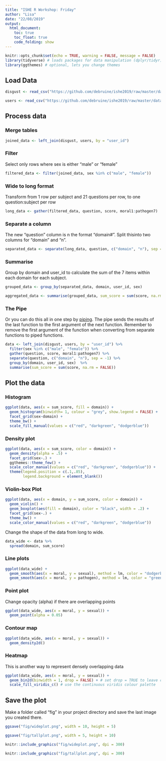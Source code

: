 ```yaml
---
title: "ISHE R Workshop: Friday"
author: "Lisa"
date: "22/08/2019"
output: 
  html_document:
    toc: true
    toc_float: true
    code_folding: show
---
```


```r
knitr::opts_chunk$set(echo = TRUE, warning = FALSE, message = FALSE)
library(tidyverse) # loads packages for data manipulation (dplyr/tidyr) and visualisation (ggplot2)
library(ggthemes) # optional, lets you change themes
```

## Load Data

```r
disgust <- read_csv("https://github.com/debruine/ishe2019/raw/master/data/disgust.csv")

users <- read_csv("https://github.com/debruine/ishe2019/raw/master/data/users.csv")

```

## Process data

### Merge tables

```r
joined_data <- left_join(disgust, users, by = "user_id")
```

### Filter

Select only rows where sex is either "male" or "female"

```r
filtered_data <- filter(joined_data, sex %in% c("male", "female"))
```

### Wide to long format

Transform from 1 row per subject and 21 questions per row, to one question:subject per row

```r
long_data <- gather(filtered_data, question, score, moral1:pathogen7)
```

### Separate a column

The new "question" column is n the format "domain#". Split thisinto two columns for "domain" and "n".

```r
separated_data <- separate(long_data, question, c("domain", "n"), sep = -1)
```

### Summarise

Group by domain and user_id to calculate the sum of the 7 items within each domain for each subject.

```r
grouped_data <- group_by(separated_data, domain, user_id, sex)

aggregated_data <- summarise(grouped_data, sum_score = sum(score, na.rm = FALSE))

```

### The Pipe

Or you can do this all in one step by [piping](https://psyteachr.github.io/msc-data-skills/tidyr.html#pipes). The pipe sends the results of the last function to the first argument of the next function. Remember to remove the first argument of the function when converting from separate functions to piped functions.

```r
data <- left_join(disgust, users, by = "user_id") %>%
  filter(sex %in% c("male", "female")) %>%
  gather(question, score, moral1:pathogen7) %>%
  separate(question, c("domain", "n"), sep = -1) %>%
  group_by(domain, user_id, sex)  %>%
  summarise(sum_score = sum(score, na.rm = FALSE))

```

## Plot the data

### Histogram

```r
ggplot(data, aes(x = sum_score, fill = domain)) +
  geom_histogram(binwidth= 1, colour = "grey", show.legend = FALSE) +
  facet_grid(sex~domain) +
  theme_bw() +
  scale_fill_manual(values = c("red", "darkgreen", "dodgerblue"))
```

### Density plot

```r
ggplot(data, aes(x = sum_score, color = domain)) +
  geom_density(alpha = .5) +
  facet_grid(sex~.) +
  ggthemes::theme_few() +
  scale_color_manual(values = c("red", "darkgreen", "dodgerblue")) +
  theme(legend.position = c(.1,.85),
        legend.background = element_blank())
```

### Violin-box Plot

```r
ggplot(data, aes(x = domain, y = sum_score, color = domain)) +
  geom_violin() +
  geom_boxplot(aes(fill = domain), color = "black", width = .2) +
  facet_grid(sex~.) +
  theme_bw() +
  scale_color_manual(values = c("red", "darkgreen", "dodgerblue"))
```

Change the shape of the data from long to wide.

```r
data_wide <- data %>%
  spread(domain, sum_score)
```

### Line plots

```r
ggplot(data_wide) +
  geom_smooth(aes(x = moral, y = sexual), method = lm, color = "dodgerblue") +
  geom_smooth(aes(x = moral, y = pathogen), method = lm, color = "green")
```

### Point plot

Change opacity (alpha) if there are overlapping points

```r
ggplot(data_wide, aes(x = moral, y = sexual)) +
  geom_point(alpha = 0.05)
```

### Contour map

```r
ggplot(data_wide, aes(x = moral, y = sexual)) +
  geom_density2d()
```

### Heatmap

This is another way to represent densely overlapping data

```r
ggplot(data_wide, aes(x = moral, y = sexual)) +
  geom_bin2d(binwidth = 1, drop = FALSE) + # set drop = TRUE to leave cells with 0 count blank
  scale_fill_viridis_c() # use the continuous viridis colour palette
```



## Save the plot

Make a folder called "fig" in your project directory and save the last image you created there.

```r
ggsave("fig/wideplot.png", width = 10, height = 5)

ggsave("fig/tallplot.png", width = 5, height = 10)
```

```r
knitr::include_graphics("fig/wideplot.png", dpi = 300)
```

```r
knitr::include_graphics("fig/tallplot.png", dpi = 300)
```

